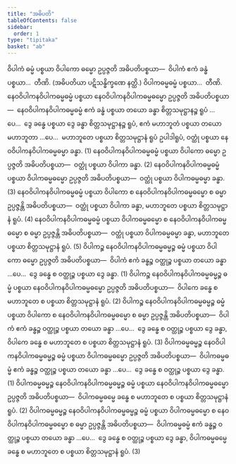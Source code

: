 ```yaml
---
title: "အဓိပတိ"
tableOfContents: false
sidebar:
  order: 1
type: "tipitaka"
basket: "ab"
---
```



<DynamicBreadcrumb />

<Division number="62">

<Paragraph number="2189">
ဝိပါကံ ဓမ္မံ ပစ္စယာ ဝိပါကော ဓမ္မော ဥပ္ပဇ္ဇတိ အဓိပတိပစ္စယာ—  ဝိပါကံ ဧကံ ခန္ဓံ ပစ္စယာ…  တီဏိ. (အဓိပတိယာ ပဋိသန္ဓိက္ခဏေ နတ္ထိ.)

</Paragraph>
</Division>

<Paragraph number="2190" type="center">
ဝိပါကဓမ္မဓမ္မံ ပစ္စယာ…  တီဏိ.


</Paragraph>

<Paragraph number="2191">
နေဝဝိပါကနဝိပါကဓမ္မဓမ္မံ ပစ္စယာ နေဝဝိပါကနဝိပါကဓမ္မဓမ္မော ဥပ္ပဇ္ဇတိ အဓိပတိပစ္စယာ—  နေဝဝိပါကနဝိပါကဓမ္မဓမ္မံ ဧကံ ခန္ဓံ ပစ္စယာ တယော ခန္ဓာ စိတ္တသမုဋ္ဌာနဉ္စ ရူပံ …ပေ…  ဒွေ ခန္ဓေ ပစ္စယာ ဒွေ ခန္ဓာ စိတ္တသမုဋ္ဌာနဉ္စ ရူပံ, ဧကံ မဟာဘူတံ ပစ္စယာ တယော မဟာဘူတာ …ပေ…  မဟာဘူတေ ပစ္စယာ စိတ္တသမုဋ္ဌာနံ ရူပံ ဥပါဒါရူပံ, ဝတ္ထုံ ပစ္စယာ နေဝဝိပါကနဝိပါကဓမ္မဓမ္မာ ခန္ဓာ. (1)
</Paragraph>

<Paragraph number="2192">
နေဝဝိပါကနဝိပါကဓမ္မဓမ္မံ ပစ္စယာ ဝိပါကော ဓမ္မော ဥပ္ပဇ္ဇတိ အဓိပတိပစ္စယာ—  ဝတ္ထုံ ပစ္စယာ ဝိပါကာ ခန္ဓာ. (2)
</Paragraph>

<Paragraph number="2193">
နေဝဝိပါကနဝိပါကဓမ္မဓမ္မံ ပစ္စယာ ဝိပါကဓမ္မဓမ္မော ဥပ္ပဇ္ဇတိ အဓိပတိပစ္စယာ—  ဝတ္ထုံ ပစ္စယာ ဝိပါကဓမ္မဓမ္မာ ခန္ဓာ. (3)
</Paragraph>

<Paragraph number="2194">
နေဝဝိပါကနဝိပါကဓမ္မဓမ္မံ ပစ္စယာ ဝိပါကော စ နေဝဝိပါကနဝိပါကဓမ္မဓမ္မော စ ဓမ္မာ ဥပ္ပဇ္ဇန္တိ အဓိပတိပစ္စယာ—  ဝတ္ထုံ ပစ္စယာ ဝိပါကာ ခန္ဓာ, မဟာဘူတေ ပစ္စယာ စိတ္တသမုဋ္ဌာနံ ရူပံ. (4)
</Paragraph>

<Paragraph number="2195">
နေဝဝိပါကနဝိပါကဓမ္မဓမ္မံ ပစ္စယာ ဝိပါကဓမ္မဓမ္မော စ နေဝဝိပါကနဝိပါကဓမ္မဓမ္မော စ ဓမ္မာ ဥပ္ပဇ္ဇန္တိ အဓိပတိပစ္စယာ—  ဝတ္ထုံ ပစ္စယာ ဝိပါကဓမ္မဓမ္မာ ခန္ဓာ, မဟာဘူတေ ပစ္စယာ စိတ္တသမုဋ္ဌာနံ ရူပံ. (5)
</Paragraph>

<Division number="63">

<Paragraph number="2196">
ဝိပါကဉ္စ နေဝဝိပါကနဝိပါကဓမ္မဓမ္မဉ္စ ဓမ္မံ ပစ္စယာ ဝိပါကော ဓမ္မော ဥပ္ပဇ္ဇတိ အဓိပတိပစ္စယာ—  ဝိပါကံ ဧကံ ခန္ဓဉ္စ ဝတ္ထုဉ္စ ပစ္စယာ တယော ခန္ဓာ …ပေ…  ဒွေ ခန္ဓေ စ ဝတ္ထုဉ္စ ပစ္စယာ ဒွေ ခန္ဓာ. (1)
</Paragraph>

<Paragraph number="2197">
ဝိပါကဉ္စ နေဝဝိပါကနဝိပါကဓမ္မဓမ္မဉ္စ ဓမ္မံ ပစ္စယာ နေဝဝိပါကနဝိပါကဓမ္မဓမ္မော ဥပ္ပဇ္ဇတိ အဓိပတိပစ္စယာ—  ဝိပါကေ ခန္ဓေ စ မဟာဘူတေ စ ပစ္စယာ စိတ္တသမုဋ္ဌာနံ ရူပံ. (2)
</Paragraph>

<Paragraph number="2198">
ဝိပါကဉ္စ နေဝဝိပါကနဝိပါကဓမ္မဓမ္မဉ္စ ဓမ္မံ ပစ္စယာ ဝိပါကော စ နေဝဝိပါကနဝိပါကဓမ္မဓမ္မော စ ဓမ္မာ ဥပ္ပဇ္ဇန္တိ အဓိပတိပစ္စယာ—  ဝိပါကံ ဧကံ ခန္ဓဉ္စ ဝတ္ထုဉ္စ ပစ္စယာ တယော ခန္ဓာ …ပေ…  ဒွေ ခန္ဓေ စ ဝတ္ထုဉ္စ ပစ္စယာ ဒွေ ခန္ဓာ, ဝိပါကေ ခန္ဓေ စ မဟာဘူတေ စ ပစ္စယာ စိတ္တသမုဋ္ဌာနံ ရူပံ. (3)
</Paragraph>

</Division>
<Division number="64">

<Paragraph number="2199">
ဝိပါကဓမ္မဓမ္မဉ္စ နေဝဝိပါကနဝိပါကဓမ္မဓမ္မဉ္စ ဓမ္မံ ပစ္စယာ ဝိပါကဓမ္မဓမ္မော ဥပ္ပဇ္ဇတိ အဓိပတိပစ္စယာ—  ဝိပါကဓမ္မဓမ္မံ ဧကံ ခန္ဓဉ္စ ဝတ္ထုဉ္စ ပစ္စယာ တယော ခန္ဓာ …ပေ…  ဒွေ ခန္ဓေ စ ဝတ္ထုဉ္စ ပစ္စယာ ဒွေ ခန္ဓာ. (1)
</Paragraph>

<Paragraph number="2200">
ဝိပါကဓမ္မဓမ္မဉ္စ နေဝဝိပါကနဝိပါကဓမ္မဓမ္မဉ္စ ဓမ္မံ ပစ္စယာ နေဝဝိပါကနဝိပါကဓမ္မဓမ္မော ဥပ္ပဇ္ဇတိ အဓိပတိပစ္စယာ—  ဝိပါကဓမ္မဓမ္မေ ခန္ဓေ စ မဟာဘူတေ စ ပစ္စယာ စိတ္တသမုဋ္ဌာနံ ရူပံ. (2)
</Paragraph>

<Paragraph number="2201">
ဝိပါကဓမ္မဓမ္မဉ္စ နေဝဝိပါကနဝိပါကဓမ္မဓမ္မဉ္စ ဓမ္မံ ပစ္စယာ ဝိပါကဓမ္မဓမ္မော စ နေဝဝိပါကနဝိပါကဓမ္မဓမ္မော စ ဓမ္မာ ဥပ္ပဇ္ဇန္တိ အဓိပတိပစ္စယာ—  ဝိပါကဓမ္မဓမ္မံ ဧကံ ခန္ဓဉ္စ ဝတ္ထုဉ္စ ပစ္စယာ တယော ခန္ဓာ …ပေ…  ဒွေ ခန္ဓေ စ ဝတ္ထုဉ္စ ပစ္စယာ ဒွေ ခန္ဓာ, ဝိပါကဓမ္မဓမ္မေ ခန္ဓေ စ မဟာဘူတေ စ ပစ္စယာ စိတ္တသမုဋ္ဌာနံ ရူပံ. (3)
</Paragraph>
</Division>